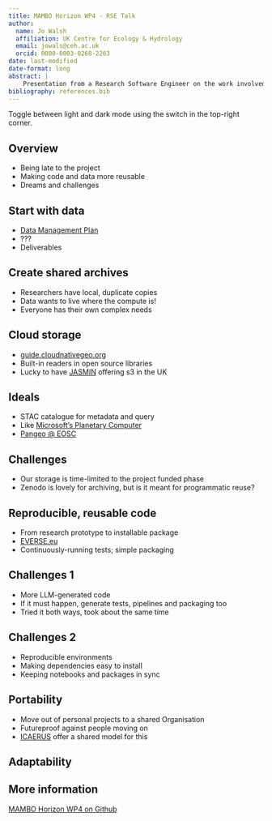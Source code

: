```yaml
---
title: MAMBO Horizon WP4 - RSE Talk 
author:
  name: Jo Walsh
  affiliation: UK Centre for Ecology & Hydrology
  email: jowals@ceh.ac.uk
  orcid: 0000-0003-0268-2263
date: last-modified
date-format: long
abstract: |
    Presentation from a Research Software Engineer on the work involved making MAMBO code and data portable and reusable, with potential lessons for future effort
bibliography: references.bib
---
```


:::: {.content-visible when-format="html" unless-format="revealjs"}
:::{.callout-tip}
Toggle between light and dark mode using the switch in the top-right corner.
:::
::::

## Overview 

* Being late to the project
* Making code and data more reusable
* Dreams and challenges

## Start with data 

* [Data Management Plan](https://www.ceh.ac.uk/news-and-media/blogs/implementing-fair-wizard-ukceh)
* ???
* Deliverables

## Create shared archives

* Researchers have local, duplicate copies
* Data wants to live where the compute is!
* Everyone has their own complex needs

## Cloud storage

* [guide.cloudnativegeo.org](https://guide.cloudnativegeo.org)
* Built-in readers in open source libraries
* Lucky to have [JASMIN](https://jasmin.ac.uk/) offering s3 in the UK

## Ideals 

* STAC catalogue for metadata and query
* Like [Microsoft's Planetary Computer](https://planetarycomputer.microsoft.com)
* [Pangeo @ EOSC](https://pangeo-eosc.vm.fedcloud.eu/)

## Challenges

* Our storage is time-limited to the project funded phase
* Zenodo is lovely for archiving, but is it meant for programmatic reuse?

## Reproducible, reusable code

* From research prototype to installable package
* [EVERSE.eu](https://everse.software/)
* Continuously-running tests; simple packaging

## Challenges 1

* More LLM-generated code
* If it must happen, generate tests, pipelines and packaging too
* Tried it both ways, took about the same time

## Challenges 2

* Reproducible environments
* Making dependencies easy to install
* Keeping notebooks and packages in sync


## Portability

* Move out of personal projects to a shared Organisation
* Futureproof against people moving on
* [ICAERUS](https://icaerus.eu/) offer a shared model for this

## Adaptability


## More information

[MAMBO Horizon WP4 on Github](https://github.com/MAMBO-Horizon-WP4/)

